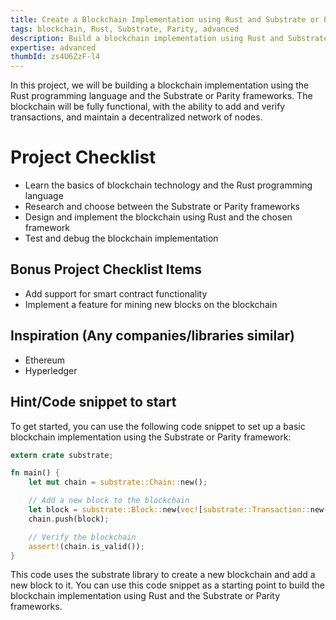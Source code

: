 ```yaml
---
title: Create a Blockchain Implementation using Rust and Substrate or Parity
tags: blockchain, Rust, Substrate, Parity, advanced
description: Build a blockchain implementation using Rust and Substrate or Parity
expertise: advanced
thumbId: zs4U6ZzF-l4
---
```


In this project, we will be building a blockchain implementation using the Rust programming language and the Substrate or Parity frameworks. The blockchain will be fully functional, with the ability to add and verify transactions, and maintain a decentralized network of nodes.

<h1>Project Checklist</h1>
<ul>
<li>Learn the basics of blockchain technology and the Rust programming language</li>
<li>Research and choose between the Substrate or Parity frameworks</li>
<li>Design and implement the blockchain using Rust and the chosen framework</li>
<li>Test and debug the blockchain implementation</li>
</ul>
<h2>Bonus Project Checklist Items</h2>
<ul>
<li>Add support for smart contract functionality</li>
<li>Implement a feature for mining new blocks on the blockchain</li>
</ul>
<h2>Inspiration (Any companies/libraries similar)</h2>
<ul>
<li>Ethereum</li>
<li>Hyperledger</li>
</ul>
<h2>Hint/Code snippet to start</h2>
To get started, you can use the following code snippet to set up a basic blockchain implementation using the Substrate or Parity framework:


```rust
extern crate substrate;

fn main() {
    let mut chain = substrate::Chain::new();

    // Add a new block to the blockchain
    let block = substrate::Block::new(vec![substrate::Transaction::new(/* ... */)]);
    chain.push(block);

    // Verify the blockchain
    assert!(chain.is_valid());
}
```

This code uses the substrate library to create a new blockchain and add a new block to it. You can use this code snippet as a starting point to build the blockchain implementation using Rust and the Substrate or Parity frameworks.
